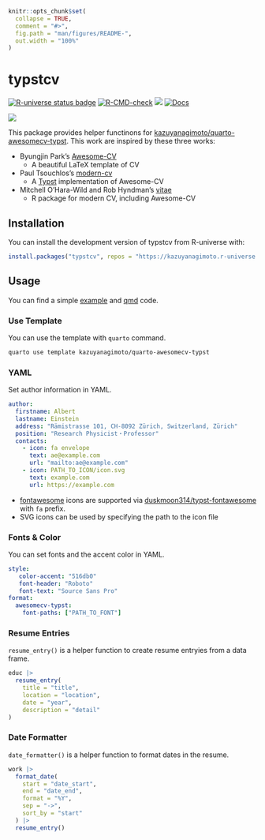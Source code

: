 ```r
knitr::opts_chunk$set(
  collapse = TRUE,
  comment = "#>",
  fig.path = "man/figures/README-",
  out.width = "100%"
)
```

# typstcv

<!-- badges: start -->
<a href="https://kazuyanagimoto.r-universe.dev"><img src="https://kazuyanagimoto.r-universe.dev/badges/typstcv" class="img-fluid" alt="R-universe status badge"></a>
[![R-CMD-check](https://github.com/kazuyanagimoto/typstcv/actions/workflows/R-CMD-check.yaml/badge.svg)](https://github.com/kazuyanagimoto/typstcv/actions/workflows/R-CMD-check.yaml)
<a href = "https://github.com/kazuyanagimoto/typstcv/blob/main/LICENSE.md" target = "_blank"><img src="https://img.shields.io/badge/license-MIT-blue"></a>
[![Docs](https://img.shields.io/badge/docs-homepage-blue.svg)](https://kazuyanagimoto.com/typstcv/index.html)
<!-- badges: end -->

![](vignettes/awesomecv/assets/img/thumbnail.svg)

This package provides helper functinons for [kazuyanagimoto/quarto-awesomecv-typst](https://github.com/kazuyanagimoto/quarto-awesomecv-typst).
This work are inspired by these three works:

- Byungjin Park's [Awesome-CV](https://github.com/posquit0/Awesome-CV)
    - A beautiful LaTeX template of CV
- Paul Tsouchlos's [modern-cv](https://typst.app/universe/package/modern-cv/)
    - A [Typst](https://typst.app) implementation of Awesome-CV
- Mitchell O'Hara-Wild and Rob Hyndman's [vitae](https://pkg.mitchelloharawild.com/vitae/)
    - R package for modern CV, including Awesome-CV

## Installation

You can install the development version of typstcv from R-universe with:

```r
install.packages("typstcv", repos = "https://kazuyanagimoto.r-universe.dev")
```

## Usage

You can find a simple [example](https://kazuyanagimoto.com/typstcv/vignettes/awesomecv/awesomecv.pdf) and
[qmd](https://github.com/kazuyanagimoto/typstcv/blob/main/vignettes/awesomecv/awesomecv.qmd)
code.

### Use Template

You can use the template with `quarto` command.

```bash
quarto use template kazuyanagimoto/quarto-awesomecv-typst
```

### YAML

Set author information in YAML.

```yaml
author:
  firstname: Albert
  lastname: Einstein
  address: "Rämistrasse 101, CH-8092 Zürich, Switzerland, Zürich"
  position: "Research Physicist・Professor"
  contacts:
    - icon: fa envelope
      text: ae@example.com
      url: "mailto:ae@example.com"
    - icon: PATH_TO_ICON/icon.svg
      text: example.com
      url: https://example.com
```

- [fontawesome](https://fontawesome.com/search?m=free&o=r) icons are supported
via [duskmoon314/typst-fontawesome](https://github.com/duskmoon314/typst-fontawesome) with `fa` prefix.
- SVG icons can be used by specifying the path to the icon file

### Fonts & Color

You can set fonts and the accent color in YAML.

```yaml
style:
   color-accent: "516db0"
   font-header: "Roboto"
   font-text: "Source Sans Pro"
format:
  awesomecv-typst:
    font-paths: ["PATH_TO_FONT"]
```

### Resume Entries

`resume_entry()` is a helper function to create resume entryies from a data frame.

```r
educ |>
  resume_entry(
    title = "title",
    location = "location",
    date = "year",
    description = "detail"
)
```

### Date Formatter

`date_formatter()` is a helper function to format dates in the resume.

```r
work |>
  format_date(
    start = "date_start",
    end = "date_end",
    format = "%Y",
    sep = "->",
    sort_by = "start"
  ) |>
  resume_entry()
```